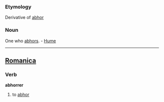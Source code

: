 ===Etymology===
Derivative of [[abhor]]
===Noun===
One who [[abhor]]s. - [[Hume]]

----

==[[Romanica]]==
===Verb===
<b>abhorrer</b>
#to [[abhor]]
